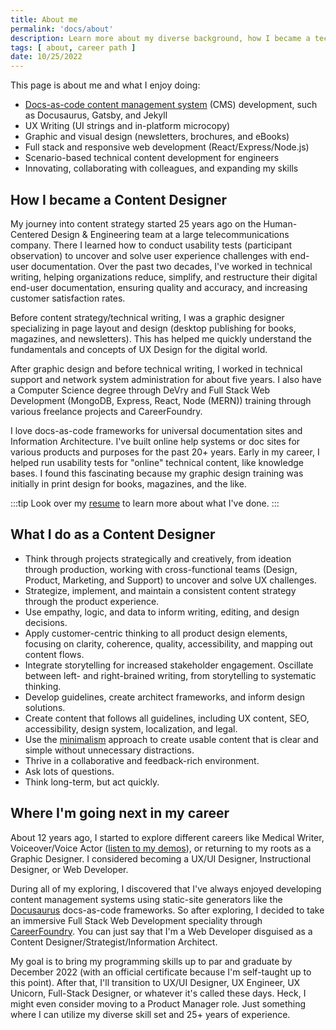 ```yaml
---
title: About me
permalink: 'docs/about'
description: Learn more about my diverse background, how I became a technical writer, and where I'm next.
tags: [ about, career path ]
date: 10/25/2022
---
```


This page is about me and what I enjoy doing:
- [Docs-as-code content management system](https://docsascodepresentation.patriciamcphee.repl.co/#1) (CMS) development, such as Docusaurus, Gatsby, and Jekyll
- UX Writing (UI strings and in-platform microcopy)
- Graphic and visual design (newsletters, brochures, and eBooks)
- Full stack and responsive web development (React/Express/Node.js)
- Scenario-based technical content development for engineers 
- Innovating, collaborating with colleagues, and expanding my skills


## How I became a Content Designer
My journey into content strategy started 25 years ago on the Human-Centered Design & Engineering team at a large telecommunications company. There I learned how to conduct usability tests (participant observation) to uncover and solve user experience challenges with end-user documentation. Over the past two decades, I've worked in technical writing, helping organizations reduce, simplify, and restructure their digital end-user documentation, ensuring quality and accuracy, and increasing customer satisfaction rates.

Before content strategy/technical writing, I was a graphic designer specializing in page layout and design (desktop publishing for books, magazines, and newsletters). This has helped me quickly understand the fundamentals and concepts of UX Design for the digital world.

After graphic design and before technical writing, I worked in technical support and network system administration for about five years. I also have a Computer Science degree through DeVry and Full Stack Web Development (MongoDB, Express, React, Node (MERN)) training through various freelance projects and CareerFoundry.

I love docs-as-code frameworks for universal documentation sites and Information Architecture. I've built online help systems or doc sites for various products and purposes for the past 20+ years. Early in my career, I helped run usability tests for "online" technical content, like knowledge bases.  I found this fascinating because my graphic design training was initially in print design for books, magazines, and the like. 



:::tip
Look over my [resume](resume.mdx) to learn more about what I've done.
:::

## What I do as a Content Designer

- Think through projects strategically and creatively, from ideation through production, working with cross-functional teams (Design, Product, Marketing, and Support) to uncover and solve UX challenges.
- Strategize, implement, and maintain a consistent content strategy through the product experience.
- Use empathy, logic, and data to inform writing, editing, and design decisions.
- Apply customer-centric thinking to all product design elements, focusing on clarity, coherence, quality, accessibility, and mapping out content flows.
- Integrate storytelling for increased stakeholder engagement. Oscillate between left- and right-brained writing, from storytelling to systematic thinking.
- Develop guidelines, create architect frameworks, and inform design solutions.
- Create content that follows all guidelines, including UX content, SEO, accessibility, design system, localization, and legal.
- Use the [minimalism](https://everypageispageone.com/2013/07/02/what-is-minimalism/) approach to create usable content that is clear and simple without unnecessary distractions.
- Thrive in a collaborative and feedback-rich environment.
- Ask lots of questions.
- Think long-term, but act quickly.


## Where I'm going next in my career

About 12 years ago, I started to explore different careers like Medical Writer, Voiceover/Voice Actor ([listen to my demos](https://soundcloud.com/patriciamcphee/sets/voiceover-demos)), or returning to my roots as a Graphic Designer. I considered becoming a UX/UI Designer, Instructional Designer, or Web Developer.   

During all of my exploring, I discovered that I've always enjoyed developing content management systems using static-site generators like the [Docusaurus](https://docusaurus.io/docs) docs-as-code frameworks. So after exploring, I decided to take an immersive Full Stack Web Development speciality through [CareerFoundry](https://careerfoundry.com/en/courses/become-a-web-developer/). You can just say that I'm a Web Developer disguised as a Content Designer/Strategist/Information Architect.

My goal is to bring my programming skills up to par and graduate by December 2022 (with an official certificate because I'm self-taught up to this point). After that, I'll transition to UX/UI Designer, UX Engineer, UX Unicorn, Full-Stack Designer, or whatever it's called these days.  Heck, I might even consider moving to a Product Manager role.  Just something where I can utilize my diverse skill set and 25+ years of experience.